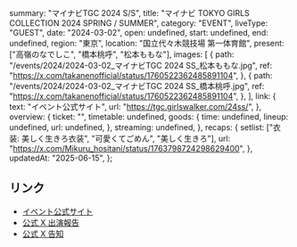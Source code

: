   summary: "マイナビTGC 2024 S/S",
  title: "マイナビ TOKYO GIRLS COLLECTION 2024 SPRING / SUMMER",
  category: "EVENT",
  liveType: "GUEST",
  date: "2024-03-02",
  open: undefined,
  start: undefined,
  end: undefined,
  region: "東京",
  location: "国立代々木競技場 第一体育館",
  present: ["高嶺のなでしこ", "橋本桃呼", "松本ももな"],
  images: [
    {
      path: "/events/2024/2024-03-02_マイナビTGC 2024 SS_松本ももな.jpg",
      ref: "https://x.com/takanenofficial/status/1760522362485891104",
    },
    {
      path: "/events/2024/2024-03-02_マイナビTGC 2024 SS_橋本桃呼.jpg",
      ref: "https://x.com/takanenofficial/status/1760522362485891104",
    },
  ],
  link: {
    text: "イベント公式サイト",
    url: "https://tgc.girlswalker.com/24ss/",
  },
  overview: {
    ticket: "",
    timetable: undefined,
    goods: {
      time: undefined,
      lineup: undefined,
      url: undefined,
    },
    streaming: undefined,
  },
  recaps: {
    setlist: ["衣装: 美しく生きろ衣装", "可愛くてごめん", "美しく生きろ"],
    url: "https://x.com/Mikuru_hositani/status/1763798724298629400",
  },
  updatedAt: "2025-06-15",
};

## リンク

- [イベント公式サイト](https://tgc.girlswalker.com/24ss/)
- [公式 X 出演報告](https://x.com/takanenofficial/status/1763793066224406604)
- [公式 X 告知](https://x.com/takanenofficial/status/1760522362485891104)
